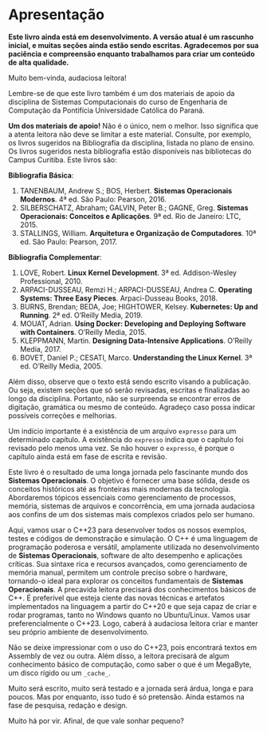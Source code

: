 # Apresentação

::: {.callout-note}
**Este livro ainda está em desenvolvimento. A versão atual é um rascunho inicial, e muitas seções ainda estão sendo escritas. Agradecemos por sua paciência e compreensão enquanto  trabalhamos para criar um conteúdo de alta qualidade.**

Muito bem-vinda, audaciosa leitora!

Lembre-se de que este livro também é um dos materiais de apoio da disciplina de Sistemas Computacionais do curso de Engenharia de Computação da Pontifícia Universidade Católica do Paraná. 

**Um dos materiais de apoio!** Não é o único, nem o melhor. Isso significa que a atenta leitora não deve se limitar a este material. Consulte, por exemplo, os livros sugeridos na Bibliografia da disciplina, listada no plano de ensino. Os livros sugeridos nesta bibliografia estão disponíveis nas bibliotecas do Campus Curitiba. Este livros são: 

**Bibliografia Básica**:

1.	TANENBAUM, Andrew S.; BOS, Herbert. **Sistemas Operacionais Modernos**. 4ª ed. São Paulo: Pearson, 2016.
2.	SILBERSCHATZ, Abraham; GALVIN, Peter B.; GAGNE, Greg. **Sistemas Operacionais: Conceitos e Aplicações**. 9ª ed. Rio de Janeiro: LTC, 2015.
3.	STALLINGS, William. **Arquitetura e Organização de Computadores**. 10ª ed. São Paulo: Pearson, 2017.

**Bibliografia Complementar**:

1. LOVE, Robert. **Linux Kernel Development**. 3ª ed. Addison-Wesley Professional, 2010.
2. ARPACI-DUSSEAU, Remzi H.; ARPACI-DUSSEAU, Andrea C. **Operating Systems: Three Easy Pieces**. Arpaci-Dusseau Books, 2018.
3. BURNS, Brendan; BEDA, Joe; HIGHTOWER, Kelsey. **Kubernetes: Up and Running**. 2ª ed. O'Reilly Media, 2019.
4. MOUAT, Adrian. **Using Docker: Developing and Deploying Software with Containers**. O'Reilly Media, 2015.
5. KLEPPMANN, Martin. **Designing Data-Intensive Applications**. O'Reilly Media, 2017.
6. BOVET, Daniel P.; CESATI, Marco. **Understanding the Linux Kernel**. 3ª ed. O'Reilly Media, 2005.

Além disso, observe que o texto está sendo escrito visando a publicação. Ou seja, existem seções que só serão revisadas, escritas e finalizadas ao longo da disciplina. Portanto, não se surpreenda se encontrar erros de digitação, gramática ou mesmo de conteúdo. Agradeço caso possa indicar possíveis correções e melhorias.

Um indício importante é a existência de um arquivo `expresso` para um determinado capítulo. A existência do `expresso` indica que o capítulo foi revisado pelo menos uma vez. Se não houver o `expresso`, é porque o capítulo ainda está em fase de escrita e revisão.
:::

Este livro é o resultado de uma longa jornada pelo fascinante mundo dos **Sistemas Operacionais**. O objetivo é fornecer uma base sólida, desde os conceitos históricos até as fronteiras mais modernas da tecnologia. Abordaremos tópicos essenciais como gerenciamento de processos, memória, sistemas de arquivos e concorrência, em uma jornada audaciosa aos confins de um dos sistemas mais complexos criados pelo ser humano.

Aqui, vamos usar o C++23 para desenvolver todos os nossos exemplos, testes e códigos de demonstração e simulação. O C++ é uma linguagem de programação poderosa e versátil, amplamente utilizada no desenvolvimento de **Sistemas Operacionais**, software de alto desempenho e aplicações críticas. Sua sintaxe rica e recursos avançados, como gerenciamento de memória manual, permitem um controle preciso sobre o hardware, tornando-o ideal para explorar os conceitos fundamentais de **Sistemas Operacionais**. A precavida leitora precisará dos conhecimentos básicos de C++. É preferível que esteja ciente das novas técnicas e artefatos implementados na linguagem a partir do C++20 e que seja capaz de criar e rodar programas, tanto no Windows quanto no Ubuntu/Linux. Vamos usar preferencialmente o C++23. Logo, caberá à audaciosa leitora criar e manter seu próprio ambiente de desenvolvimento.

Não se deixe impressionar com o uso do C++23, pois encontrará textos em Assembly de vez ou outra. Além disso, a leitora precisará de algum conhecimento básico de computação, como saber o que é um MegaByte, um disco rígido ou um `_cache_`.

Muito será escrito, muito será testado e a jornada será árdua, longa e para poucos. Mas por enquanto, isso tudo é só pretensão. Ainda estamos na fase de pesquisa, redação e design. 

Muito há por vir. Afinal, de que vale sonhar pequeno?
